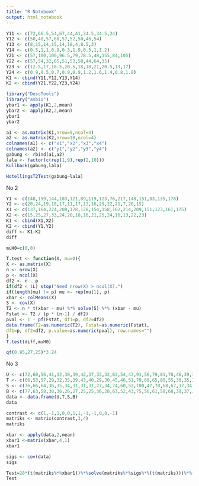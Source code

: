 ---
title: "R Notebook"
output: html_notebook
---


```{r}
Y11 <- c(72,66.5,54,67,44,41,34.5,34.5,24)
Y12 <- c(50,48,57,60,57,52,50,46,54)
Y13 <- c(8,15,14,15,14,18,4,8.5,3)
Y14 <- c(0.5,1,1,0.9,0.3,1.9,0.5,1,1.2)
Y21 <- c(57,100,100,96.5,79,78.5,48,155,84,105)
Y22 <- c(57,54,32,65,51,53,50,44,64,35)
Y23 <- c(12.5,17,16.5,20.5,18,18,21,20.5,13,17)
Y24 <- c(0.9,0.5,0.7,0.9,0.9,1.2,1.6,1.4,0.8,1.8)
K1 <- cbind(Y11,Y12,Y13,Y14)
K2 <- cbind(Y21,Y22,Y23,Y24)

library("DescTools")
library("asbio")
ybar1 <- apply(K1,2,mean)
ybar2 <- apply(K2,2,mean)
ybar1
ybar2
```

```{r}
a1 <- as.matrix(K1,nrow=9,ncol=4)
a2 <- as.matrix(K2,nrow=10,ncol=4)
colnames(a1) <- c("x1","x2","x3","x4")
colnames(a2) <- c("y1","y2","y3","y4")
gabung <- rbind(a1,a2)
lala <- factor(c(rep(1,9),rep(2,10)))
Kullback(gabung,lala)
```

```{r}
HotellingsT2Test(gabung~lala)
```


No 2

```{r}
Y1 <- c(148,159,144,103,121,89,119,123,76,217,148,151,83,135,178)
Y2 <- c(20,24,19,18,17,11,17,13,16,29,22,21,7,20,15)
X1 <- c(137,164,224,208,178,128,154,158,102,214,209,151,123,161,175)
X2 <- c(15,25,27,33,24,20,18,16,21,25,24,16,13,22,23)
K1 <- cbind(X1,X2)
K2 <- cbind(Y1,Y2)
diff <- K1-K2
diff
```

```{r}
muH0=c(0,0)
```

```{r}
T.test <- function(X, mu=0){
X <- as.matrix(X)
n <- nrow(X)
p <- ncol(X)
df2 <- n - p
if(df2 < 1L) stop("Need nrow(X) > ncol(X).")
if(length(mu) != p) mu <- rep(mu[1], p)
xbar <- colMeans(X)
S <- cov(X)
T2 <- n * t(xbar - mu) %*% solve(S) %*% (xbar - mu)
Fstat <- T2 / (p * (n-1) / df2)
pval <- 1 - pf(Fstat, df1=p, df2=df2)
data.frame(T2=as.numeric(T2), Fstat=as.numeric(Fstat),
df1=p, df2=df2, p.value=as.numeric(pval), row.names="")
}
T.test(diff,muH0)
```


```{r}
qf(0.95,27,25)*3.24
```



No 3
```{r}
U <- c(72,60,56,41,32,30,39,42,37,33,32,63,54,47,91,56,79,81,78,46,39,32,60,35,39,50,43,48)
T <- c(66,53,57,29,32,35,39,43,40,29,30,45,46,51,79,68,65,80,55,38,35,30,50,37,36,34,37,54)
S <- c(76,66,64,36,35,34,31,31,31,27,34,74,60,52,100,47,70,68,67,37,34,30,67,48,39,37,39,57)
B <- c(77,63,58,38,36,26,27,25,25,36,28,63,52,43,75,50,61,58,60,38,37,32,54,39,31,40,50,43)
data <- data.frame(U,T,S,B)
data
```

```{r}
contrast <- c(1,-1,1,0,0,1,1,-1,-1,0,0,-1)
matriks <- matrix(contrast,3,4)
matriks
```

```{r}
xbar <- apply(data,2,mean)
xbar1 <-matrix(xbar,4,1)
xbar1
```

```{r}
sigs <- cov(data)
sigs
```

```{r}
Test=28*(t(matriks%*%xbar1))%*%solve(matriks%*%sigs%*%(t(matriks)))%*%(matriks%*%xbar1)
Test
```




